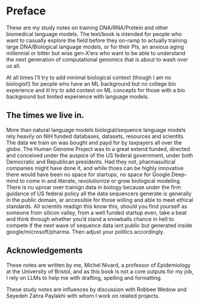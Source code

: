 # Preface {.unnumbered}

These are my study notes on training DNA/RNA/Protein and other biomedical language models. The text/book is intended for people who want to casually explore the field before they on-ramp to actually training large DNA/Biological language models, or for their PIs, an anxious aging millennial or bitter but wise gen-X'ers who want to be able to understand the next generation of computational genomics that is about to wash over us all.

At all times I'll try to add minimal biological context (though I am no biologist!) for people who have an ML background but no college bio experience and ill try to add context on ML concepts for those with a bio background but limited experience with language models.

## The times we live in.

More than natural language models biologial/sequence language models rely heavily on NIH funded databases, datasets, resources and scientits. The data we train on was bought and payd for by taxpayers all over the globe. The Human Genome Project was to a great extend funded, directed and conceived under the auspice of the US federal government, under both Democratic and Republican presidents. Had they not, pharmasuitical companies might have done it, and while thoes can be highly innovative there would  have been no space for startups, no space for Google Deep-mind to come in and itterate, revolutionize or grow biological modeling. There is nu uproar over trainign data in biology because under the firm guidance of US federal policy all the data sequencers generate is generally in the public domain, ar accessible for those willing and able to meet ethical standards. All scientits readign this know this, should you find yourself as someone from silicon valley, from a well funded startup even, take a beat and think through whether you'd stand a snowballs chance in hell to compete if the next wave of sequence data isnt public but generated inside google/microsoft/pharma. Then adjust your politics accordingly.

## Acknowledgements

These notes are written by me, Michel Nivard, a professor of Epidemiology at the University of Bristol, and as this book is not a core outputs for my job, I rely on LLMs to help me with drafting, spelling and formatting.

These study notes are influences by discussion with Robbee Wedow and Seyedeh Zahra Paylakhi with whom I work on related projects.